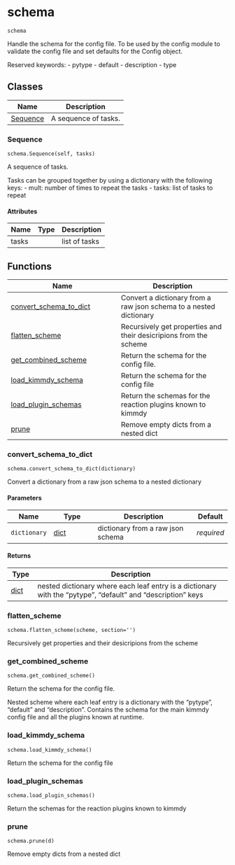 # schema { #kimmdy.schema }

`schema`

Handle the schema for the config file.
To  be used by the config module to validate the config file and set defaults
for the Config object.

Reserved keywords:
    - pytype
    - default
    - description
    - type

## Classes

| Name | Description |
| --- | --- |
| [Sequence](#kimmdy.schema.Sequence) | A sequence of tasks. |

### Sequence { #kimmdy.schema.Sequence }

`schema.Sequence(self, tasks)`

A sequence of tasks.

Tasks can be grouped together by using a dictionary with the following
keys:
    - mult: number of times to repeat the tasks
    - tasks: list of tasks to repeat

#### Attributes

| Name   | Type   | Description   |
|--------|--------|---------------|
| tasks  |        | list of tasks |

## Functions

| Name | Description |
| --- | --- |
| [convert_schema_to_dict](#kimmdy.schema.convert_schema_to_dict) | Convert a dictionary from a raw json schema to a nested dictionary |
| [flatten_scheme](#kimmdy.schema.flatten_scheme) | Recursively get properties and their desicripions from the scheme |
| [get_combined_scheme](#kimmdy.schema.get_combined_scheme) | Return the schema for the config file. |
| [load_kimmdy_schema](#kimmdy.schema.load_kimmdy_schema) | Return the schema for the config file |
| [load_plugin_schemas](#kimmdy.schema.load_plugin_schemas) | Return the schemas for the reaction plugins known to kimmdy |
| [prune](#kimmdy.schema.prune) | Remove empty dicts from a nested dict |

### convert_schema_to_dict { #kimmdy.schema.convert_schema_to_dict }

`schema.convert_schema_to_dict(dictionary)`

Convert a dictionary from a raw json schema to a nested dictionary

#### Parameters

| Name         | Type           | Description                       | Default    |
|--------------|----------------|-----------------------------------|------------|
| `dictionary` | [dict](`dict`) | dictionary from a raw json schema | _required_ |

#### Returns

| Type           | Description                                                                                                 |
|----------------|-------------------------------------------------------------------------------------------------------------|
| [dict](`dict`) | nested dictionary where each leaf entry is a dictionary with the "pytype", "default" and "description" keys |

### flatten_scheme { #kimmdy.schema.flatten_scheme }

`schema.flatten_scheme(scheme, section='')`

Recursively get properties and their desicripions from the scheme

### get_combined_scheme { #kimmdy.schema.get_combined_scheme }

`schema.get_combined_scheme()`

Return the schema for the config file.

Nested scheme where each leaf entry is a dictionary with the "pytype",
"default" and "description".
Contains the schema for the main kimmdy config file and all the plugins
known at runtime.

### load_kimmdy_schema { #kimmdy.schema.load_kimmdy_schema }

`schema.load_kimmdy_schema()`

Return the schema for the config file

### load_plugin_schemas { #kimmdy.schema.load_plugin_schemas }

`schema.load_plugin_schemas()`

Return the schemas for the reaction plugins known to kimmdy

### prune { #kimmdy.schema.prune }

`schema.prune(d)`

Remove empty dicts from a nested dict